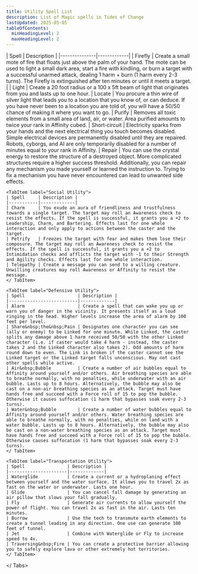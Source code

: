 ```yaml
---
title: Utility Spell List
description: List of Magic spells in Tides of Change
lastUpdated: 2025-05-05
tableOfContents:
  minHeadingLevel: 2
  maxHeadingLevel: 2
---
```



<Tabs>
    <TabItem label="General Utility">
    | Spell         | Description |
    |---------------|-------------|
    | Firefly       | Create a small mote of fire that floats just above the palm of your hand. The mote can be used to light a small dark area, start a fire with kindling, or burn a target with a successful unarmed attack, dealing 1 harm + burn (1 harm every 2-3 turns). The Firefly is extinguished after ten minutes or until it meets a target. |
    | Light         | Create a 20 foot radius or a 100 x 5ft beam of light that originates from you and lasts up to one hour.
    | Locate        | You procure a thin wire of silver light that leads you to a location that you know of, or can deduce. If you have never been to a location you are told of, you will have a 50/50 chance of making it where you want to go.
    | Purify        | Removes all toxic elements from a small area of land, air, or water. Area purified amounts to twice your rank in Affinity cubed.
    | Short‑circuit | Electricity sparks from your hands and the next electrical thing you touch becomes disabled. Simple electrical devices are permanently disabled until they are repaired. Robots, cyborgs, and AI are only temporarily disabled for a number of minutes equal to your rank in Affinity.
    | Repair        | You can use the crystal energy to restore the structure of a destroyed object. More complicated structures require a higher success threshold. Additionally, you can repair any mechanism you made yourself or learned the instruction to. Trying to fix a mechanism you have never encountered can lead to unwanted side effects.
    </ TabItem>

    <TabItem label="Social Utility">
    | Spell     | Description |
    |-----------|-------------|
    | Charm     | You exude an aura of friendliness and trustfulness towards a single target. The target may roll an Awareness check to resist the effects. If the spell is successful, it grants you a +2 to Leadership, Charm, and Bartering. Effects last for one whole interaction and only apply to actions between the caster and the target.
    | Petrify   | Freezes the target with fear and makes them lose their composure. The target may roll an Awareness check to resist the effects. If the spell is successful, it grants you a +2 to Intimidation checks and afflicts the target with -1 to their Strength and Agility checks. Effects last for one whole interaction.
    | Telepathy | Create a message you can send to a willing creature. Unwilling creatures may roll Awareness or Affinity to resist the message.
    </ TabItem>

    <TabItem label="Defensive Utility">
    | Spell                    | Description |
    |--------------------------|-------------|
    | Alarm                    | Create a spell that can wake you up or warn you of danger in the vicinity. It presents itself as a loud ringing in the head. Higher levels increase the area of alarm by 100 feet per level. 
    | Share&nbsp;the&nbsp;Pain | Designates one character you can see (ally or enemy) to be Linked for one minute. While Linked, the caster splits any damage above 1 harm received 50/50 with the other Linked character (i.e. if caster would take 4 harm - instead, the caster takes 2 and the Linked character also takes 2). Odd amounts of harm round down to even. The Link is broken if the caster cannot see the Linked target or the Linked target falls unconscious. May not cast other spells while active.
    | Air&nbsp;Bubble          | Create a number of air bubbles equal to Affinity around yourself and/or others. Air breathing species are able to breathe normally, with no penalties, while underwater with an air bubble. Lasts up to 8 hours. Alternatively, the bubble may also be cast on a non-air breathing species as an attack. Target must have hands free and succeed with a Force roll of 15 to pop the bubble. Otherwise it causes suffocation (1 harm that bypasses soak every 2-3 turns).
    | Water&nbsp;Bubble        | Create a number of water bubbles equal to Affinity around yourself and/or others. Water breathing species are able to breathe normally, with no penalties, while on land with a water bubble. Lasts up to 8 hours. Alternatively, the bubble may also be cast on a non-water breathing species as an attack. Target must have hands free and succeed with a Force roll of 15 to pop the bubble. Otherwise causes suffocation (1 harm that bypasses soak every 2-3 turns).
    </ TabItem>

    <TabItem label="Transportation Utility">
    | Spell                | Description |
    |----------------------|-------------|
    | Waterglide           | Create a current or a hydroplaning effect between yourself and the water surface. It allows you to travel 2x as fast on the water or underwater. Lasts one hour.
    | Glide                | You can cancel fall damage by generating an air pillow that slows your fall gradually.
    | Fly                  | Generate air currents to allow yourself the power of flight. You can travel 2x as fast in the air. Lasts ten minutes.
    | Burrow               | Use the tech to transmute earth elements to create a tunnel leading in any direction. One use can generate 100 feet of tunnel. 
    | Jet                  | Combine with Waterglide or Fly to increase speed to 4x. 
    | Traversing&nbsp;Fire | You can create a protective barrier allowing you to safely explore lava or other extremely hot territories. 
    </ TabItem>
</ Tabs>

